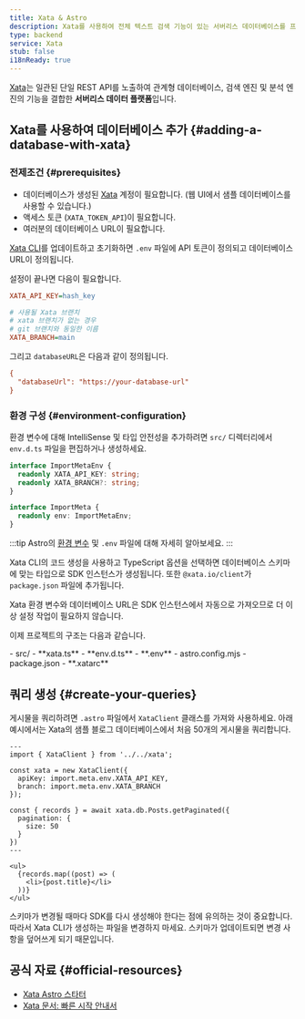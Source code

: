 ```yaml
---
title: Xata & Astro
description: Xata를 사용하여 전체 텍스트 검색 기능이 있는 서버리스 데이터베이스를 프로젝트에 추가하세요.
type: backend
service: Xata
stub: false
i18nReady: true
---
```




[Xata](https://xata.io)는 일관된 단일 REST API를 노출하여 관계형 데이터베이스, 검색 엔진 및 분석 엔진의 기능을 결합한 **서버리스 데이터 플랫폼**입니다.

## Xata를 사용하여 데이터베이스 추가 \{#adding-a-database-with-xata\}

### 전제조건 \{#prerequisites\}

- 데이터베이스가 생성된 [Xata](https://app.xata.io/signin) 계정이 필요합니다. (웹 UI에서 샘플 데이터베이스를 사용할 수 있습니다.)
- 액세스 토큰 (`XATA_TOKEN_API`)이 필요합니다.
- 여러분의 데이터베이스 URL이 필요합니다.

[Xata CLI](https://xata.io/docs/getting-started/installation)를 업데이트하고 초기화하면 `.env` 파일에 API 토큰이 정의되고 데이터베이스 URL이 정의됩니다.

설정이 끝나면 다음이 필요합니다.

```ini title=".env"
XATA_API_KEY=hash_key

# 사용될 Xata 브랜치
# xata 브랜치가 없는 경우
# git 브랜치와 동일한 이름
XATA_BRANCH=main
```

그리고 `databaseURL`은 다음과 같이 정의됩니다.

```ini title=".xatarc"
{
  "databaseUrl": "https://your-database-url"
}
```

### 환경 구성 \{#environment-configuration\}

환경 변수에 대해 IntelliSense 및 타입 안전성을 추가하려면 `src/` 디렉터리에서 `env.d.ts` 파일을 편집하거나 생성하세요.

```ts title="src/env.d.ts"
interface ImportMetaEnv {
  readonly XATA_API_KEY: string;
  readonly XATA_BRANCH?: string;
}

interface ImportMeta {
  readonly env: ImportMetaEnv;
}
```

:::tip
Astro의 [환경 변수](/ko/guides/environment-variables/) 및 `.env` 파일에 대해 자세히 알아보세요.
:::

Xata CLI의 코드 생성을 사용하고 TypeScript 옵션을 선택하면 데이터베이스 스키마에 맞는 타입으로 SDK 인스턴스가 생성됩니다. 또한 `@xata.io/client`가 `package.json` 파일에 추가됩니다.

Xata 환경 변수와 데이터베이스 URL은 SDK 인스턴스에서 자동으로 가져오므로 더 이상 설정 작업이 필요하지 않습니다.

이제 프로젝트의 구조는 다음과 같습니다.

<FileTree title="Project Structure">
- src/
  - **xata.ts**
  - **env.d.ts**
- **.env**
- astro.config.mjs
- package.json
- **.xatarc**
</FileTree>

## 쿼리 생성 \{#create-your-queries\}

게시물을 쿼리하려면 `.astro` 파일에서 `XataClient` 클래스를 가져와 사용하세요. 아래 예시에서는 Xata의 샘플 블로그 데이터베이스에서 처음 50개의 게시물을 쿼리합니다.

```astro title="src/pages/blog/index.astro"
---
import { XataClient } from '../../xata';
 
const xata = new XataClient({
  apiKey: import.meta.env.XATA_API_KEY,
  branch: import.meta.env.XATA_BRANCH
});

const { records } = await xata.db.Posts.getPaginated({
  pagination: {
    size: 50
  }
})
---

<ul>
  {records.map((post) => (
    <li>{post.title}</li>
  ))}
</ul>
```

스키마가 변경될 때마다 SDK를 다시 생성해야 한다는 점에 유의하는 것이 중요합니다. 따라서 Xata CLI가 생성하는 파일을 변경하지 마세요. 스키마가 업데이트되면 변경 사항을 덮어쓰게 되기 때문입니다.

## 공식 자료 \{#official-resources\}

- [Xata Astro 스타터](https://github.com/xataio/examples/tree/main/apps/getting-started-astro)
- [Xata 문서: 빠른 시작 안내서](https://xata.io/docs/getting-started/quickstart-astro)
